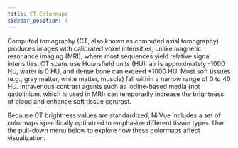 ```yaml
---
title: CT Colormaps
sidebar_position: 4
---
```



Computed tomography (CT, also known as computed axial tomography) produces images with calibrated voxel intensities, unlike magnetic resonance imaging (MRI), where most sequences yield relative signal intensities. CT scans use Hounsfield units (HU): air is approximately -1000 HU, water is 0 HU, and dense bone can exceed +1000 HU. Most soft tissues (e.g., gray matter, white matter, muscle) fall within a narrow range of 0 to 40 HU. Intravenous contrast agents such as iodine-based media (not gadolinium, which is used in MRI) can temporarily increase the brightness of blood and enhance soft tissue contrast.

Because CT brightness values are standardized, NiiVue includes a set of colormaps specifically optimized to emphasize different tissue types. Use the pull-down menu below to explore how these colormaps affect visualization.

<NiivueBrowserWrapper>
  <CTDemo />
</NiivueBrowserWrapper>

